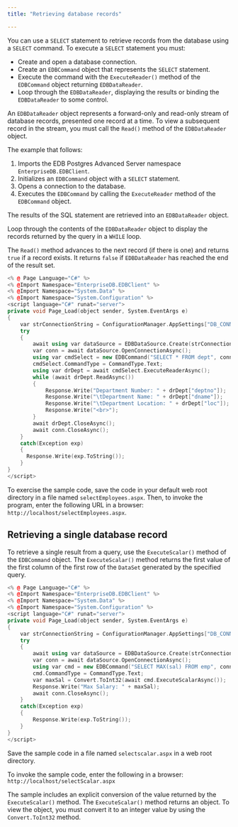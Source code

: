 ```yaml
---
title: "Retrieving database records"

---
```


<div id="retrieving_database_records" class="registered_link"></div>

You can use a `SELECT` statement to retrieve records from the database using a `SELECT` command. To execute a `SELECT` statement you must:

-   Create and open a database connection.
-   Create an `EDBCommand` object that represents the `SELECT` statement.
-   Execute the command with the `ExecuteReader()` method of the `EDBCommand` object returning `EDBDataReader`.
-   Loop through the `EDBDataReader`, displaying the results or binding the `EDBDataReader` to some control.

An `EDBDataReader` object represents a forward-only and read-only stream of database records, presented one record at a time. To view a subsequent record in the stream, you must call the `Read()` method of the `EDBDataReader` object.

The example that follows:

1.  Imports the EDB Postgres Advanced Server namespace `EnterpriseDB.EDBClient`.
2.  Initializes an `EDBCommand` object with a `SELECT` statement.
3.  Opens a connection to the database.
4.  Executes the `EDBCommand` by calling the `ExecuteReader` method of the `EDBCommand` object.

The results of the SQL statement are retrieved into an `EDBDataReader` object.

Loop through the contents of the `EDBDataReader` object to display the records returned by the query in a `WHILE` loop.

The `Read()` method advances to the next record (if there is one) and returns `true` if a record exists. It returns `false` if `EDBDataReader` has reached the end of the result set.

```cpp
<% @ Page Language="C#" %>
<% @Import Namespace="EnterpriseDB.EDBClient" %>
<% @Import Namespace="System.Data" %>
<% @Import Namespace="System.Configuration" %>
<script language="C#" runat="server">
private void Page_Load(object sender, System.EventArgs e)
{
	var strConnectionString = ConfigurationManager.AppSettings["DB_CONN_STRING"];
	try
	{
		await using var dataSource = EDBDataSource.Create(strConnectionString);
		var conn = await dataSource.OpenConnectionAsync();
		using var cmdSelect = new EDBCommand("SELECT * FROM dept", conn);
		cmdSelect.CommandType = CommandType.Text;
		using var drDept = await cmdSelect.ExecuteReaderAsync();
		while (await drDept.ReadAsync())
		{
			Response.Write("Department Number: " + drDept["deptno"]);
			Response.Write("\tDepartment Name: " + drDept["dname"]);
			Response.Write("\tDepartment Location: " + drDept["loc"]);
			Response.Write("<br>");
		}
		await drDept.CloseAsync();
		await conn.CloseAsync();
	}
	catch(Exception exp)
	{
      Response.Write(exp.ToString());
	}
}
</script>

```

To exercise the sample code, save the code in your default web root directory in a file named `selectEmployees.aspx`. Then, to invoke the program, enter the following URL in a browser: `http://localhost/selectEmployees.aspx`.

## Retrieving a single database record

To retrieve a single result from a query, use the `ExecuteScalar()` method of the `EDBCommand` object. The `ExecuteScalar()` method returns the first value of the first column of the first row of the `DataSet` generated by the specified query.

```cpp
<% @ Page Language="C#" %>
<% @Import Namespace="EnterpriseDB.EDBClient" %>
<% @Import Namespace="System.Data" %>
<% @Import Namespace="System.Configuration" %>
<script language="C#" runat="server">
private void Page_Load(object sender, System.EventArgs e)
{
	var strConnectionString = ConfigurationManager.AppSettings["DB_CONN_STRING"];
	try
	{
		await using var dataSource = EDBDataSource.Create(strConnectionString);
		var conn = await dataSource.OpenConnectionAsync();
		using var cmd = new EDBCommand("SELECT MAX(sal) FROM emp", conn);
		cmd.CommandType = CommandType.Text;
		var maxSal = Convert.ToInt32(await cmd.ExecuteScalarAsync());
		Response.Write("Max Salary: " + maxSal);
		await conn.CloseAsync();
	}
	catch(Exception exp)
	{
		Response.Write(exp.ToString());
	}
}
</script>
```

Save the sample code in a file named `selectscalar.aspx` in a web root directory.
 
To invoke the sample code, enter the following in a browser: `http://localhost/selectScalar.aspx`

The sample includes an explicit conversion of the value returned by the `ExecuteScalar()` method. The `ExecuteScalar()` method returns an object. To view the object, you must convert it to an integer value by using the `Convert.ToInt32` method.
